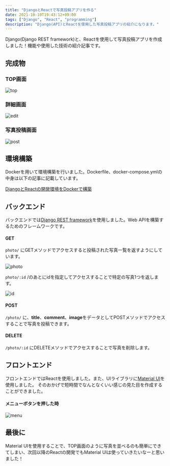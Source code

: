 ```yaml
---
title: "DjangoとReactで写真投稿アプリを作る"
date: 2021-10-10T19:43:12+09:00
tags: ["Django", "React", "programming"]
description: "Django(API)とReactを使用した写真投稿アプリの紹介になります。"
---
```



Django(Django REST framework)と、Reactを使用して写真投稿アプリを作成しました！機能や使用した技術の紹介記事です。

## 完成物

### TOP画面

<Image src={top} alt="top" class="w-3/4 mx-auto rounded-md shadow-lg" />

### 詳細画面

<Image src={edit} alt="edit" class="w-3/4 mx-auto rounded-md shadow-lg" />

### 写真投稿画面

<Image src={post} alt="post" class="w-3/4 mx-auto rounded-md shadow-lg" />

## 環境構築

Dockerを用いて環境構築を行いました。Dockerfile、docker-compose.ymlの中身は以下の記事に記載しています。

[DjangoとReactの開発環境をDockerで構築](https://kona4.com/post/2021/09/2021-09-26-docker/)

## バックエンド

バックエンドでは[Django REST framework](https://www.django-rest-framework.org/)を使用しました。Web APIを構築するためのフレームワークです。

#### GET

<code>photo/</code> にGETメソッドでアクセスすると投稿された写真一覧を返すようにしています。

<Image src={photo} alt="photo" class="w-3/4 mx-auto rounded-md shadow-lg" />

<code>photo/:id</code> /のあとにidを指定してアクセスすることで特定の写真1つを返します。

<Image src={id} alt="id" class="w-3/4 mx-auto rounded-md shadow-lg" />

#### POST

<code>/photo/</code>
に、**title**、**comment**、**image**をデータとしてPOSTメソッドでアクセスすることで写真を投稿できます。

#### DELETE

<code>/photo/:id</code> にDELETEメソッドでアクセスすることで写真を削除します。

## フロントエンド

フロントエンドではReactを使用しました。また、UIライブラリに[Material UI](https://mui.com/)を使用しました。
そのおかげで短時間でなんとなくいい感じの見た目を作成することができました。

#### メニューボタンを押した時

<Image src={menu} alt="menu" class="w-3/4 mx-auto rounded-md shadow-lg" />

## 最後に

Material UIを使用することで、TOP画面のように写真を並べるのも簡単にできてしまい、次回以降のReactの開発でもMaterial UIは使っていきたいなーと思いました！
